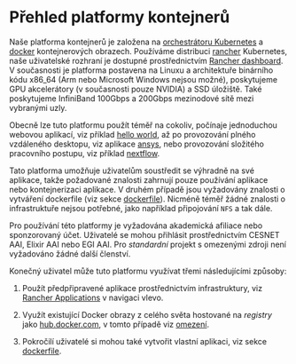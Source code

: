 # Přehled platformy kontejnerů

Naše platforma kontejnerů je založena na [orchestrátoru Kubernetes](https://kubernetes.io/) a [docker](https://hub.docker.com/) kontejnerových obrazech. Používáme distribuci [rancher](https://rancher.com) Kubernetes, naše uživatelské rozhraní  je dostupné prostřednictvím [Rancher dashboard](https://rancher.cloud.e-infra.cz). V současnosti je platforma postavena na Linuxu a architektuře binárního kódu x86\_64 (Arm nebo Microsoft Windows nejsou možné), poskytujeme GPU akcelerátory (v současnosti pouze NVIDIA) a SSD úložiště. Také poskytujeme InfiniBand 100Gbps a 200Gbps mezinodové sítě mezi vybranými uzly.

Obecně lze tuto platformu použít téměř na cokoliv, počínaje jednoduchou webovou aplikací, viz příklad [hello world](../examples/helloworld), až po provozování plného vzdáleného desktopu, viz aplikace [ansys](../rancher-applications/ansys), nebo provozování složitého pracovního postupu, viz příklad [nextflow](../workflows/nextflow).

Tato platforma umožňuje uživatelům soustředit se výhradně na své aplikace, takže požadované znalosti zahrnují pouze používání aplikace nebo kontejnerizaci aplikace. V druhém případě jsou vyžadovány znalosti o vytváření dockerfile (viz sekce [dockerfile](../docker/dockerfile)). Nicméně téměř žádné znalosti o infrastruktuře nejsou potřebné, jako například připojování `NFS` a tak dále.

Pro používání této platformy je vyžadována akademická afiliace nebo sponzorovaný účet. Uživatelé se mohou přihlásit prostřednictvím CESNET AAI, Elixir AAI nebo EGI AAI. Pro *standardní* projekt s omezenými zdroji není vyžadováno žádné další členství.

Konečný uživatel může tuto platformu využívat třemi následujícími způsoby:

1. Použít předpřipravené aplikace prostřednictvím infrastruktury, viz [Rancher Applications](../rancher-applications/overview) v navigaci vlevo.

2. Využít existující Docker obrazy z celého světa hostované na *registry* jako [hub.docker.com](https://hub.docker.com), v tomto případě viz [omezení](../docker/limitations).

3. Pokročilí uživatelé si mohou také vytvořit vlastní aplikaci, viz sekce [dockerfile](../docker/dockerfile).
